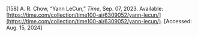 \[158\]	A. R. Chow, “Yann LeCun,” *Time*, Sep. 07, 2023\. Available: [https://time.com/collection/time100-ai/6309052/yann-lecun/](https://time.com/collection/time100-ai/6309052/yann-lecun/). \[Accessed: Aug. 15, 2024\]